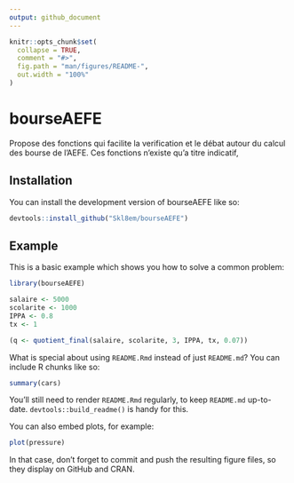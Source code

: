 ```yaml
---
output: github_document
---
```


<!-- README.md is generated from README.Rmd. Please edit that file -->

```r
knitr::opts_chunk$set(
  collapse = TRUE,
  comment = "#>",
  fig.path = "man/figures/README-",
  out.width = "100%"
)
```

# bourseAEFE

<!-- badges: start -->
<!-- badges: end -->

Propose des fonctions qui facilite la verification et le débat autour du calcul des bourse de l'AEFE. Ces fonctions n'existe qu'a titre indicatif, 

## Installation

You can install the development version of bourseAEFE like so:

``` r
devtools::install_github("Skl8em/bourseAEFE")
```

## Example

This is a basic example which shows you how to solve a common problem:

```r
library(bourseAEFE)

salaire <- 5000
scolarite <- 1000
IPPA <- 0.8
tx <- 1

(q <- quotient_final(salaire, scolarite, 3, IPPA, tx, 0.07))

```

What is special about using `README.Rmd` instead of just `README.md`? You can include R chunks like so:

```r
summary(cars)
```

You'll still need to render `README.Rmd` regularly, to keep `README.md` up-to-date. `devtools::build_readme()` is handy for this.

You can also embed plots, for example:

```r
plot(pressure)
```

In that case, don't forget to commit and push the resulting figure files, so they display on GitHub and CRAN.
